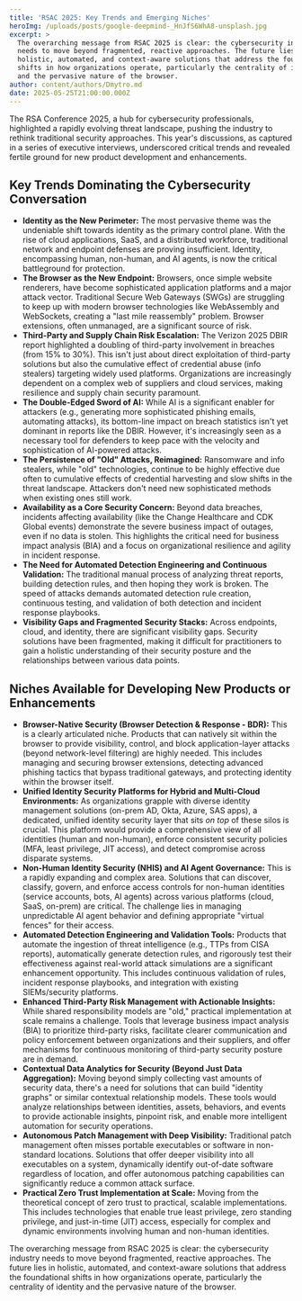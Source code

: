 ```yaml
---
title: 'RSAC 2025: Key Trends and Emerging Niches'
heroImg: /uploads/posts/google-deepmind-_HnJfS6WhA8-unsplash.jpg
excerpt: >
  The overarching message from RSAC 2025 is clear: the cybersecurity industry
  needs to move beyond fragmented, reactive approaches. The future lies in
  holistic, automated, and context-aware solutions that address the foundational
  shifts in how organizations operate, particularly the centrality of identity
  and the pervasive nature of the browser.
author: content/authors/Dmytro.md
date: 2025-05-25T21:00:00.000Z
---
```


The RSA Conference 2025, a hub for cybersecurity professionals, highlighted a rapidly evolving threat landscape, pushing the industry to rethink traditional security approaches. This year's discussions, as captured in a series of executive interviews, underscored critical trends and revealed fertile ground for new product development and enhancements.

## Key Trends Dominating the Cybersecurity Conversation

* **Identity as the New Perimeter:** The most pervasive theme was the undeniable shift towards identity as the primary control plane. With the rise of cloud applications, SaaS, and a distributed workforce, traditional network and endpoint defenses are proving insufficient. Identity, encompassing human, non-human, and AI agents, is now the critical battleground for protection.
* **The Browser as the New Endpoint:** Browsers, once simple website renderers, have become sophisticated application platforms and a major attack vector. Traditional Secure Web Gateways (SWGs) are struggling to keep up with modern browser technologies like WebAssembly and WebSockets, creating a "last mile reassembly" problem. Browser extensions, often unmanaged, are a significant source of risk.
* **Third-Party and Supply Chain Risk Escalation:** The Verizon 2025 DBIR report highlighted a doubling of third-party involvement in breaches (from 15% to 30%). This isn't just about direct exploitation of third-party solutions but also the cumulative effect of credential abuse (info stealers) targeting widely used platforms. Organizations are increasingly dependent on a complex web of suppliers and cloud services, making resilience and supply chain security paramount.
* **The Double-Edged Sword of AI:** While AI is a significant enabler for attackers (e.g., generating more sophisticated phishing emails, automating attacks), its bottom-line impact on breach statistics isn't yet dominant in reports like the DBIR. However, it's increasingly seen as a necessary tool for defenders to keep pace with the velocity and sophistication of AI-powered attacks.
* **The Persistence of "Old" Attacks, Reimagined:** Ransomware and info stealers, while "old" technologies, continue to be highly effective due often to cumulative effects of credential harvesting and slow shifts in the threat landscape. Attackers don't need new sophisticated methods when existing ones still work.
* **Availability as a Core Security Concern:** Beyond data breaches, incidents affecting availability (like the Change Healthcare and CDK Global events) demonstrate the severe business impact of outages, even if no data is stolen. This highlights the critical need for business impact analysis (BIA) and a focus on organizational resilience and agility in incident response.
* **The Need for Automated Detection Engineering and Continuous Validation:** The traditional manual process of analyzing threat reports, building detection rules, and then hoping they work is broken. The speed of attacks demands automated detection rule creation, continuous testing, and validation of both detection and incident response playbooks.
* **Visibility Gaps and Fragmented Security Stacks:** Across endpoints, cloud, and identity, there are significant visibility gaps. Security solutions have been fragmented, making it difficult for practitioners to gain a holistic understanding of their security posture and the relationships between various data points.

## Niches Available for Developing New Products or Enhancements

* **Browser-Native Security (Browser Detection & Response - BDR):** This is a clearly articulated niche. Products that can natively sit within the browser to provide visibility, control, and block application-layer attacks (beyond network-level filtering) are highly needed. This includes managing and securing browser extensions, detecting advanced phishing tactics that bypass traditional gateways, and protecting identity within the browser itself.
* **Unified Identity Security Platforms for Hybrid and Multi-Cloud Environments:** As organizations grapple with diverse identity management solutions (on-prem AD, Okta, Azure, SAS apps), a dedicated, unified identity security layer that sits *on top* of these silos is crucial. This platform would provide a comprehensive view of all identities (human and non-human), enforce consistent security policies (MFA, least privilege, JIT access), and detect compromise across disparate systems.
* **Non-Human Identity Security (NHIS) and AI Agent Governance:** This is a rapidly expanding and complex area. Solutions that can discover, classify, govern, and enforce access controls for non-human identities (service accounts, bots, AI agents) across various platforms (cloud, SaaS, on-prem) are critical. The challenge lies in managing unpredictable AI agent behavior and defining appropriate "virtual fences" for their access.
* **Automated Detection Engineering and Validation Tools:** Products that automate the ingestion of threat intelligence (e.g., TTPs from CISA reports), automatically generate detection rules, and rigorously test their effectiveness against real-world attack simulations are a significant enhancement opportunity. This includes continuous validation of rules, incident response playbooks, and integration with existing SIEMs/security platforms.
* **Enhanced Third-Party Risk Management with Actionable Insights:** While shared responsibility models are "old," practical implementation at scale remains a challenge. Tools that leverage business impact analysis (BIA) to prioritize third-party risks, facilitate clearer communication and policy enforcement between organizations and their suppliers, and offer mechanisms for continuous monitoring of third-party security posture are in demand.
* **Contextual Data Analytics for Security (Beyond Just Data Aggregation):** Moving beyond simply collecting vast amounts of security data, there's a need for solutions that can build "identity graphs" or similar contextual relationship models. These tools would analyze relationships between identities, assets, behaviors, and events to provide actionable insights, pinpoint risk, and enable more intelligent automation for security operations.
* **Autonomous Patch Management with Deep Visibility:** Traditional patch management often misses portable executables or software in non-standard locations. Solutions that offer deeper visibility into all executables on a system, dynamically identify out-of-date software regardless of location, and offer autonomous patching capabilities can significantly reduce a common attack surface.
* **Practical Zero Trust Implementation at Scale:** Moving from the theoretical concept of zero trust to practical, scalable implementations. This includes technologies that enable true least privilege, zero standing privilege, and just-in-time (JIT) access, especially for complex and dynamic environments involving human and non-human identities.

The overarching message from RSAC 2025 is clear: the cybersecurity industry needs to move beyond fragmented, reactive approaches. The future lies in holistic, automated, and context-aware solutions that address the foundational shifts in how organizations operate, particularly the centrality of identity and the pervasive nature of the browser.
